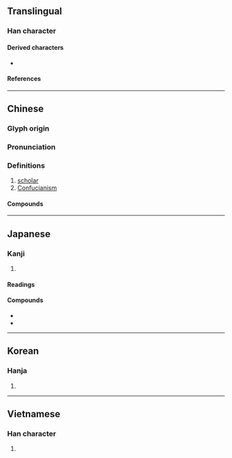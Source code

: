 {{character info/new}}

==Translingual==

===Han character===
{{Han char|rn=9|rad=人|as=14|sn=16|four=21227|canj=OMBB|ids=⿰亻需}}

====Derived characters====
* {{l|mul|[[𡃽]], [[𮒯]]}}

====References====
{{Han ref|kx=0119.300|dkj=01220|dj=0253.080|hdz=10230.090|uh=5112}}

----

==Chinese==
{{zh-forms|alt=𰁡-second round simplified}}

===Glyph origin===
{{Han etym}}

===Pronunciation===
{{zh-pron
|m=rú
|m-s=
|c=jyu4
|c-t=
|g=
|h=pfs=yì
|j=
|mb=ṳ̌
|md=ṳ̀
|mn=qz,tp,xm:lû/kh:jû/zz:jî
|mn-t=ru5
|w=3zr
|x=
|mc=y
|oc=y
|ma=y
|cat=n
}}

===Definitions===
{{zh-hanzi}}

# [[scholar]]
# [[Confucianism]]

====Compounds====
{{zh-der|儒艮|儒家|儒將|儒教|儒林|儒生|儒術|儒學|儒雅|儒醫|侏儒|儒巾|宋儒|儒林外史|侏儒症|坑儒|儒業|名儒|俗儒|僻儒|宿儒|崇儒|先儒|八儒|儒略曆|宿學舊儒|儒冠|宏儒碩學|世儒|儒者|夙儒|俚儒|大儒|儒宗|博學鴻儒|儒風|侏儒觀戰|儒士|碩學通儒|新儒學|拘拘儒儒|犬儒學派|拘儒|穴見小儒|瞀儒|當世儒宗|碩彥名儒|碩儒|盜儒|瑰儒|燔書坑儒|焚書坑儒|溫文儒雅|散儒|陋儒|耆儒碩望|豎儒|老儒|迂儒|耆儒|醇儒|鴻儒|英儒|風流儒雅|章句儒|陽儒陰釋|通儒|老師宿儒|賈儒商秀|耆儒碩德|耆儒碩老|腐儒}}

----

==Japanese==

===Kanji===
{{ja-kanji|grade=c|rs=人14}}

# {{rfdef|ja|sort=人14}}

====Readings====
{{ja-readings
|goon=にゅう
|kanon=じゅ
|kun=やわらか, うるおす, したがう
}}

====Compounds====
* {{ja-r|儒学|じゅがく}}
* {{ja-r|儒教|じゅきょう}}

----

==Korean==

===Hanja===
{{ko-hanja|선비|유}}

# {{rfdef|ko|sort=人14}}

----

==Vietnamese==

===Han character===
{{vi-readings|reading=[[nho]], [[nhu]], [[nhô]]|rs=人14}}

# {{rfdef|vi|sort=人14}}